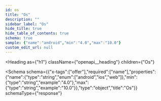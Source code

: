 ```yaml
---
id: os
title: "Os"
description: ""
sidebar_label: "Os"
hide_title: true
hide_table_of_contents: true
schema: true
sample: {"name":"android","min":"4.0","max":"10.0"}
custom_edit_url: null
---
```



<Heading
  as={"h1"}
  className={"openapi__heading"}
  children={"Os"}
>
</Heading>





<Schema
  schema={{"x-tags":["offer"],"required":["name"],"properties":{"name":{"type":"string","enum":["android","ios","web"]},"min":{"type":"string","example":"4.0"},"max":{"type":"string","example":"10.0"}},"type":"object","title":"Os"}}
  schemaType={"response"}
>
  
</Schema>
            